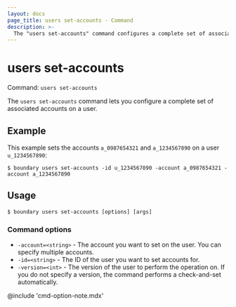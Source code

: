 ```yaml
---
layout: docs
page_title: users set-accounts - Command
description: >-
  The "users set-accounts" command configures a complete set of associated acounts on a user resource.
---
```


# users set-accounts

Command: `users set-accounts`

The `users set-accounts` command lets you configure a complete set of associated accounts on a user.

## Example

This example sets the accounts `a_0987654321` and `a_1234567890` on a user `u_1234567890`:

```shell-session
$ boundary users set-accounts -id u_1234567890 -account a_0987654321 -account a_1234567890
```

## Usage

<CodeBlockConfig hideClipboard>

```shell-session
$ boundary users set-accounts [options] [args]
```

</CodeBlockConfig>

### Command options

- `-account=<string>` - The account you want to set on the user.
You can specify multiple accounts.
- `-id=<string>` - The ID of the user you want to set accounts for.
- `-version=<int>` - The version of the user to perform the operation on.
If you do not specify a version, the command performs a check-and-set automatically.

@include 'cmd-option-note.mdx'